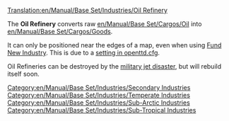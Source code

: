 [[Translation:en/Manual/Base Set/Industries/Oil Refinery]]

{{en/Manual/Base Set/Industries/Industries|image=en/Manual/Base Set/Industries/Oilrefinery.png
|name=Oil Refinery
|climates=[[en/Manual/Climates#temperate|Temperate]], [[en/Manual/Climates#sub-arctic|Sub-arctic]], [[en/Manual/Climates#sub-tropical|Sub-tropical]].
|accepts=[[en/Manual/Base Set/Cargos/Oil]]
|produces=[[en/Manual/Base Set/Cargos/Goods]]
}}

The '''Oil Refinery''' converts raw [[en/Manual/Base Set/Cargos/Oil]] into [[en/Manual/Base Set/Cargos/Goods]].

It can only be positioned near the edges of a map, even when using [[en/Manual/Industries|Fund New Industry]]. This is due to a [[en/Archive/Manual/Settings/Oil refinery limit|setting in openttd.cfg]].

Oil Refineries can be destroyed by the [[en/Manual/Disasters#oil-refinery-explosion|military jet disaster]], but will rebuild itself soon.

{{en/Manual/Base Set/Industries/Navbox Industries}}

[[Category:en/Manual/Base Set/Industries/Secondary Industries]]
[[Category:en/Manual/Base Set/Industries/Temperate Industries]]
[[Category:en/Manual/Base Set/Industries/Sub-Arctic Industries]]
[[Category:en/Manual/Base Set/Industries/Sub-Tropical Industries]]